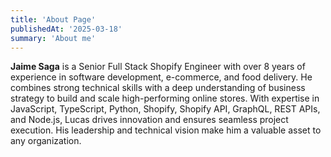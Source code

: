 ```yaml
---
title: 'About Page'
publishedAt: '2025-03-18'
summary: 'About me'
---
```


**Jaime Saga** is a Senior Full Stack Shopify Engineer with over 8 years of experience in software development, e-commerce, and food delivery. He combines strong technical skills with a deep understanding of business strategy to build and scale high-performing online stores. With expertise in JavaScript, TypeScript, Python, Shopify, Shopify API, GraphQL, REST APIs, and Node.js, Lucas drives innovation and ensures seamless project execution. His leadership and technical vision make him a valuable asset to any organization.

<br />
